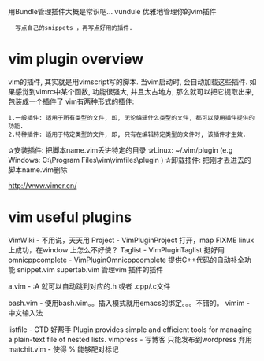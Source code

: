 用Bundle管理插件大概是常识吧...
vundule 优雅地管理你的vim插件

   写点自己的snippets ，再写点好用的插件.

=vim plugin overview =
vim的插件, 其实就是用vimscript写的脚本. 当vim启动时, 会自动加载这些插件.
如果感觉到vimrc中某个函数, 功能很强大, 并且太占地方, 那么就可以把它提取出来, 包装成一个插件了
vim有两种形式的插件:
 1.一般插件: 适用于所有类型的文件, 即, 无论编辑什么类型的文件, 都可以使用插件提供的功能.
 2.特种插件: 适用于特定类型的文件, 即, 只有在编辑特定类型的文件时, 该插件才生效.
✰安装插件: 把脚本name.vim丢进特定的目录 ✰Linux: ~/.vim/plugin (e.g  Windows: C:\Program Files\vim\vimfiles\plugin )
✰卸载插件: 把刚才丢进去的脚本name.vim删除 

http://www.vimer.cn/


=vim useful plugins =
VimWiki - 不用说，天天用
Project - VimPluginProject <F7> 打开，map <C-/> FIXME linux上成功，在window 上怎么不好使？ 
Taglist - VimPluginTaglist 挺好用
omnicppcomplete - VimPluginOmnicppcomplete 提供C++代码的自动补全功能
snippet.vim
supertab.vim
管理vim 插件的插件



a.vim - :A 就可以自动跳到对应的.h 或者 .cpp/.c文件


bash.vim - 使用bash.vim。。插入模式就用emacs的绑定。。。不错的。
vimim - 中文输入法


listfile - GTD 好帮手 Plugin provides simple and efficient tools for managing a plain-text file of nested lists.
vimpress - 写博客  只能发布到wordpress 弃用
matchit.vim  - 使得 % 能够配对标记 <tr><td><script> <?php 等等  用不着
vimtweak - transparent effect，性能问题，弃用

vimdiff
supertab.vim - tab键可以autocomplete， 一般情况下是自动搜索当前文件和所有打开的文件，经过配置可以搜索预先定义的字典,见下面截图

=requirement=
P1：
全局tag搜索  taglist             <------------------ HOT
代码折叠  fold VimFeatureFoldmethod , VOOF
自动补全 code-complete
   函数和类/结构成员的补全omnicppcomplete
全局文件搜索 project, NERD tree
高亮      mark - VimPluginMark  doesn't work!!!!!!
声明提示 - echofunc
变量调用的通篇搜索 - Ctrl + /    vimgrep

P2：
列模式 VimColumnMode
Virtual Mode multiple line operation - 如 在行首插入“ - ”


语法检查插件 checksyntax 一个通用的语法检查插件，支持c,js,等等

c.vim - VimPluginCvim 

=In-Use list=
Exuberant Ctags - [[ctags]]
Taglist - VimPluginTaglist 
Win Manager - VimPluginWinManager 管理各个窗口, 或者说整合各个窗口.
omnicppcomplete - VimPluginOmnicppcomplete 提供C++代码的自动补全功能
code-complete - VimPluginCodecomplete

echofunc - VimPluginEchofunc 当鼠标移到一个标志符之上时，会出现一个气球显示该标志符的定义，
calendar.vim - VimPluginCalendar 提供日历的功能，并且可以记笔记
Source Explorer


=pending list=
cscope - VimPluginCscope 你可以把它当做是超过频的ctags
Sketch - 
BufExplorer - doesn't work??

checksyntax 一个通用的语法检查插件，支持c,js,等等

latex-suite
word_complete  
DrawIt        
SearchComplete  
vcscommand     
switchtags
ccal.rb       viki      NERD_tree       fencview       matrix
Tetris    BlockComment

ZenCoding.vim。html编程用 如果想跟进这个插件的版本的话，可以Github上找到这个VIM插件的的最新情况http://github.com/mattn/zencoding-vim。

surround.vim 快速给单词/句子两边增加符号（包括html标签），缺点是不用用"."来重复命令，repeat.vim可以解决这个问题
Vimpress 用vim来查看、发布、修改、删除博客
VOoM 提供outline功能，功能非常强大
CmdlineComplete 提供命令模式下的补全，可以补全缓冲区中出现过的单词
weibo.vim 在Vim中发腾讯微博（本博编写）







python:
   pyflakes 提供实时检查python代码语法的功能（强烈推荐！）
   pydoc 在vim中查找python文档


----------------------
=clewn=
下载地址： 官方站点
官方描述： Clewn implements full gdb support in the vim editor: breakpoints, watch variables, gdb command completion, assembly windows, etc.
滇狐评价： Vim 从一开始的设计哲学就是要保持简单， 不要把太多的东西整合在 Vim 中。 Clewn 在保持了 Vim 简单的原则下， 将集成调试所需的一部分功能引入到了 GVim 中， 支持设置断点、 查看变量的值等许多操作， 非常方便。

conque_term     提供在vim中打开终端的功能，非常有用！


